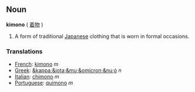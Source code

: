 ==Noun==
'''kimono''' ( [[着物]] )

#A form of traditional [[Japanese]] clothing that is worn in formal occasions.

===Translations===

*[[French]]: [[kimono]] ''m''
*[[Greek]]: [[&kappa;&iota;&mu;&omicron;&nu;ό]] ''n''
*[[Italian]]: [[chimono]] ''m''
*[[Portuguese]]: [[quimono]] ''m''